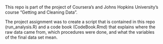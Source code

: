 This repo is part of the project of Coursera's and Johns Hopkins University's course "Getting and Cleaning Data".

The project assignment was to create a script that is contained in this repo (run_analysis.R) and a code book (CodeBook.Rmd) that explains where the raw data came from, which procedures were done, and what the variables of the final data set mean.